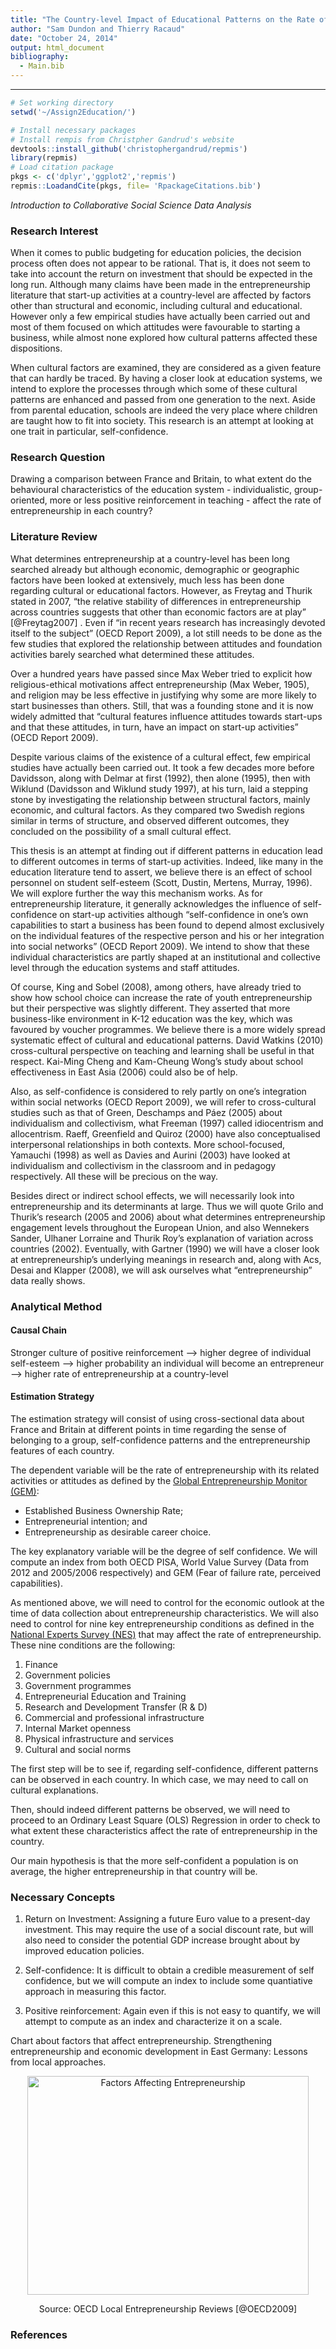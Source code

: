 ```yaml
---
title: "The Country-level Impact of Educational Patterns on the Rate of Entrepreneurship"
author: "Sam Dundon and Thierry Racaud"
date: "October 24, 2014"
output: html_document
bibliography: 
  - Main.bib
---
```

* * * 
```r
# Set working directory
setwd('~/Assign2Education/')

# Install necessary packages
# Install rempis from Christpher Gandrud's website
devtools::install_github('christophergandrud/repmis')
library(repmis)
# Load citation package
pkgs <- c('dplyr','ggplot2','repmis')
repmis::LoadandCite(pkgs, file= 'RpackageCitations.bib')

```

*Introduction to Collaborative Social Science Data Analysis*

### Research Interest
When it comes to public budgeting for education policies, the decision process often does not appear to be rational. That is, it does not seem to take into account the return on investment that should be expected in the long run. Although many claims have been made in the entrepreneurship literature that start-up activities at a country-level are affected by factors other than structural and economic, including cultural and educational. However only a few empirical studies have actually been carried out and most of them focused on which attitudes were favourable to starting a business, while almost none explored how cultural patterns affected these dispositions.  

When cultural factors are examined, they are considered as a given feature that can hardly be traced. By having a closer look at education systems, we intend to explore the processes through which some of these cultural patterns are enhanced and passed from one generation to the next. Aside from parental education, schools are indeed the very place where children are taught how to fit into society. This research is an attempt at looking at one trait in particular, self-confidence.


### Research Question  
Drawing a comparison between France and Britain, to what extent do the behavioural characteristics of the education system - individualistic, group-oriented, more or less positive reinforcement in teaching - affect the rate of entrepreneurship in each country?




### Literature Review  


What determines entrepreneurship at a country-level has been long searched already but although economic, demographic or geographic factors have been looked at extensively, much less has been done regarding cultural or educational factors. However, as Freytag and Thurik stated in 2007, “the relative stability of differences in entrepreneurship across countries suggests that other than economic factors are at play” [@Freytag2007] . Even if “in recent years research has increasingly devoted itself to the subject” (OECD Report 2009), a lot still needs to be done as the few studies that explored the relationship between attitudes and foundation activities barely searched what determined these attitudes.


Over a hundred years have passed since Max Weber tried to explicit how religious-ethical motivations affect entrepreneurship (Max Weber, 1905), and religion may be less effective in justifying why some are more likely to start businesses than others. Still, that was a founding stone and it is now widely admitted that “cultural features influence attitudes towards start-ups and that these attitudes, in turn, have an impact on start-up activities” (OECD Report 2009).

Despite various claims of the existence of a cultural effect, few empirical studies have actually been carried out. It took a few decades more before Davidsson, along with Delmar at first (1992), then alone (1995), then with Wiklund (Davidsson and Wiklund study 1997), at his turn, laid a stepping stone by investigating the relationship between structural factors, mainly economic, and cultural factors. As they compared two Swedish regions similar in terms of structure, and observed different outcomes, they concluded on the possibility of a small cultural effect.

This thesis is an attempt at finding out if different patterns in education lead to different outcomes in terms of start-up activities. Indeed, like many in the education literature tend to assert, we believe there is an effect of school personnel on student self-esteem (Scott, Dustin, Mertens, Murray, 1996). We will explore further the way this mechanism works. As for entrepreneurship literature, it generally acknowledges the influence of self-confidence on start-up activities although “self-confidence in one’s own capabilities to start a business has been found to depend almost exclusively on the individual features of the respective person and his or her integration into social networks” (OECD Report 2009). We intend to show that these individual characteristics are partly shaped at an institutional and collective level through the education systems and staff attitudes.

Of course, King and Sobel (2008), among others, have already tried to show how school choice can increase the rate of youth entrepreneurship but their perspective was slightly different. They  asserted that more business-like environment in K-12 education was the key, which was favoured by voucher programmes. We believe there is a more widely spread systematic effect of cultural and educational patterns. David Watkins (2010) cross-cultural perspective on teaching and learning shall be useful in that respect. Kai-Ming Cheng and Kam-Cheung Wong’s study about school effectiveness in East Asia (2006) could also be of help.

Also, as self-confidence is considered to rely partly on one’s integration within social networks (OECD Report 2009), we will refer to cross-cultural studies such as that of Green, Deschamps and Páez (2005) about individualism and collectivism, what Freeman (1997) called idiocentrism and allocentrism. Raeff, Greenfield and Quiroz (2000) have also conceptualised interpersonal relationships in both contexts. More school-focused, Yamauchi (1998) as well as Davies and Aurini (2003) have looked at individualism and collectivism in the classroom and in pedagogy respectively. All these will be precious on the way.

Besides direct or indirect school effects, we will necessarily look into entrepreneurship and its determinants at large. Thus we will quote Grilo and Thurik’s research (2005 and 2006) about what determines entrepreneurship engagement levels throughout the European Union, and also Wennekers Sander, Ulhaner Lorraine and Thurik Roy’s explanation of variation across countries (2002). Eventually, with Gartner (1990) we will have a closer look at entrepreneurship’s underlying meanings in research and, along with Acs, Desai and Klapper (2008), we will ask ourselves what “entrepreneurship” data really shows.




### Analytical Method

#### Causal Chain

Stronger culture of positive reinforcement ---> higher degree of individual self-esteem ---> higher probability an individual will become an entrepreneur ---> higher rate of entrepreneurship at a country-level



#### Estimation Strategy  
The estimation strategy will consist of using cross-sectional data about France and Britain at different points in time regarding the sense of belonging to a group, self-confidence patterns and the entrepreneurship features of each country.

The dependent variable will be the rate of entrepreneurship with its related activities or attitudes as defined by the [Global Entrepreneurship Monitor (GEM)](http://www.gemconsortium.org):

- Established Business Ownership Rate;   
- Entrepreneurial intention; and  
- Entrepreneurship as desirable career choice.  

The key explanatory variable will be the degree of self confidence. We will compute an index from both OECD PISA, World Value Survey (Data from 2012 and 2005/2006 respectively) and GEM (Fear of failure rate, perceived capabilities).  

As mentioned above, we will need to control for the economic outlook at the time of data collection about entrepreneurship characteristics. We will also need to control for nine key entrepreneurship conditions as defined in the [National Experts Survey (NES)](http://www.gemiran.ir/sec/gem/?@=28) that may affect the rate of entrepreneurship. These nine conditions are the following:  


1. Finance  
2. Government policies  
3. Government programmes  
4. Entrepreneurial Education and Training  
5. Research and Development Transfer (R & D)  
6. Commercial and professional infrastructure  
7. Internal Market openness  
8. Physical infrastructure and services  
9. Cultural and social norms


The first step will be to see if, regarding self-confidence, different patterns can be observed in each country. In which case, we may need to call on cultural explanations.

Then, should indeed different patterns be observed, we will need to proceed to an Ordinary Least Square (OLS) Regression in order to check to what extent these characteristics affect the rate of entrepreneurship in the country.  

Our main hypothesis is that the more self-confident a population is on average, the higher entrepreneurship in that country will be.  
 

### Necessary Concepts  


1. Return on Investment: Assigning a future Euro value to a present-day investment. This may require the use of a social discount rate, but will also need to consider the potential GDP increase brought about by improved education policies.  

2. Self-confidence: It is difficult to obtain a credible measurement of self confidence, but we will compute an index  to include some quantiative approach in measuring this factor.

3. Positive reinforcement: Again even if this is not easy to quantify, we will attempt to compute as an index and characterize it on a scale.  


Chart about factors that affect entrepreneurship.
Strengthening entrepreneurship and economic development in East Germany: Lessons from local approaches.

<p align="center">
[<img align="center" src="img/OECDChart.png" alt="Factors Affecting Entrepreneurship" height=350 width=450 />](img/OECDChart.png)</br>
</p>
<p align="center">
Source: OECD Local Entrepreneurship Reviews [@OECD2009]
</p>


### References

